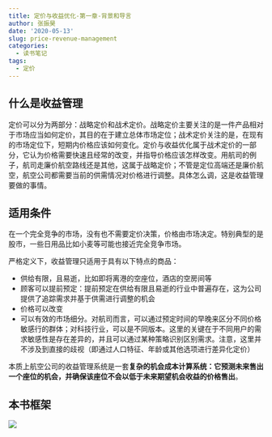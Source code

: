 ```yaml
---
title: 定价与收益优化-第一章-背景和导言
author: 张振昊
date: '2020-05-13'
slug: price-revenue-management
categories:
  - 读书笔记
tags:
  - 定价
---
```


## 什么是收益管理

定价可以分为两部分：战略定价和战术定价。战略定价主要关注的是一件产品相对于市场应当如何定价，其目的在于建立总体市场定位；战术定价关注的是，在现有的市场定位下，短期内价格应该如何变化。定价与收益优化属于战术定价的一部分，它认为价格需要快速且经常的改变，并指导价格应该怎样改变。用航司的例子，航司走廉价航空路线还是其他，这属于战略定价；不管是定位高端还是廉价航空，航空公司都需要当前的供需情况对价格进行调整。具体怎么调，这是收益管理要做的事情。

## 适用条件

在一个完全竞争的市场，没有也不需要定价决策，价格由市场决定。特别典型的是股市，一些日用品比如小麦等可能也接近完全竞争市场。

严格定义下，收益管理只适用于具有以下特点的商品：

- 供给有限，且易逝，比如即将离港的空座位，酒店的空房间等
- 顾客可以提前预定：提前预定在供给有限且易逝的行业中普遍存在，这为公司提供了追踪需求并基于供需进行调整的机会
- 价格可以改变
- 可以有效的市场细分。对航司而言，可以通过预定时间的早晚来区分不同价格敏感行的群体；对科技行业，可以是不同版本。这里的关键在于不同用户的需求敏感性是存在差异的，并且可以通过某种策略识别区别需求。注意，这里并不涉及到直接的歧视（即通过人口特征、年龄或其他选项进行差异化定价）

本质上航空公司的收益管理系统是一套**复杂的机会成本计算系统：它预测未来售出一个座位的机会，并确保该座位不会以低于未来期望机会收益的价格售出**。

## 本书框架

![](/post/2020-05-13-price-revenue-management_files/rmd-img-paste-2020051315041589353476.png)
